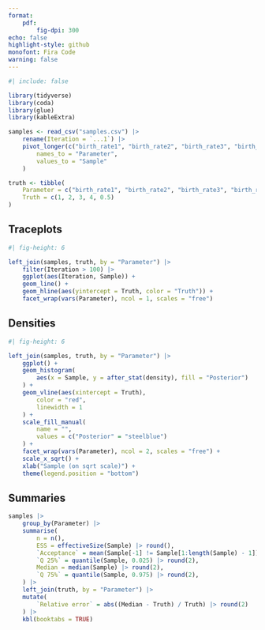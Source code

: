 ```yaml
---
format:
    pdf:
        fig-dpi: 300
echo: false
highlight-style: github
monofont: Fira Code
warning: false
---
```


```r
#| include: false

library(tidyverse)
library(coda)
library(glue)
library(kableExtra)

samples <- read_csv("samples.csv") |>
    rename(Iteration = `...1`) |>
    pivot_longer(c("birth_rate1", "birth_rate2", "birth_rate3", "birth_rate4", "death_rate"),
        names_to = "Parameter",
        values_to = "Sample"
    )

truth <- tibble(
    Parameter = c("birth_rate1", "birth_rate2", "birth_rate3", "birth_rate4","death_rate"),
    Truth = c(1, 2, 3, 4, 0.5)
)
```

## Traceplots

```r
#| fig-height: 6

left_join(samples, truth, by = "Parameter") |>
    filter(Iteration > 100) |>
    ggplot(aes(Iteration, Sample)) +
    geom_line() +
    geom_hline(aes(yintercept = Truth, color = "Truth")) +
    facet_wrap(vars(Parameter), ncol = 1, scales = "free")
```

\pagebreak

## Densities

```r
#| fig-height: 6

left_join(samples, truth, by = "Parameter") |>
    ggplot() +
    geom_histogram(
        aes(x = Sample, y = after_stat(density), fill = "Posterior")
    ) +
    geom_vline(aes(xintercept = Truth),
        color = "red",
        linewidth = 1
    ) +
    scale_fill_manual(
        name = "",
        values = c("Posterior" = "steelblue")
    ) +
    facet_wrap(vars(Parameter), ncol = 2, scales = "free") +
    scale_x_sqrt() +
    xlab("Sample (on sqrt scale)") +
    theme(legend.position = "bottom")
```

\pagebreak

## Summaries

```r
samples |>
    group_by(Parameter) |>
    summarise(
        n = n(),
        ESS = effectiveSize(Sample) |> round(),
        `Acceptance` = mean(Sample[-1] != Sample[1:length(Sample) - 1]) |> round(2),
        `Q 25%` = quantile(Sample, 0.025) |> round(2),
        Median = median(Sample) |> round(2),
        `Q 75%` = quantile(Sample, 0.975) |> round(2),
    ) |>
    left_join(truth, by = "Parameter") |>
    mutate(
        `Relative error` = abs((Median - Truth) / Truth) |> round(2)
    ) |>
    kbl(booktabs = TRUE)
```